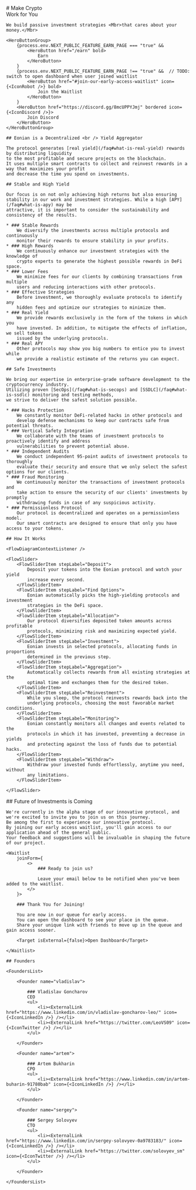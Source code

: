 <Hero>
    # Make Crypto <br/> Work <Mbr>for You</Mbr>

    We build passive investment strategies <Mbr>that cares about your money.</Mbr>

    <HeroButtonGroup>
        {process.env.NEXT_PUBLIC_FEATURE_EARN_PAGE === "true" && 
            <HeroButton href="/earn" bold>
                Earn
            </HeroButton>
        }
        {process.env.NEXT_PUBLIC_FEATURE_EARN_PAGE !== "true" &&  // TODO: switch to open dashboard when user joined waitlist
            <HeroButton href="#join-our-early-access-waitlist" icon={<IconRobot />} bold>
                Join the Waitlist
            </HeroButton>
        }
        <HeroButton href="https://discord.gg/8mcUPPYJmj" bordered icon={<IconDiscord />}>
            Join Discord
        </HeroButton>
    </HeroButtonGroup>
</Hero>

<EonianIs>

    ## Eonian is a Decentralized <br /> Yield Aggregator

    The protocol generates [real yield](/faq#what-is-real-yield) rewards by distributing liquidity 
    to the most profitable and secure projects on the blockchain. 
    It uses multiple smart contracts to collect and reinvest rewards in a way that maximizes your profit 
    and decrease the time you spend on investments.

</EonianIs>

<StableProfit>

    ## Stable and High Yield

    Our focus is on not only achieving high returns but also ensuring
    stability in our work and investment strategies. While a high [APY](/faq#what-is-apy) may be
    attractive, it is important to consider the sustainability and
    consistency of the results.

    * ### Stable Rewards
        We diversify the investments across multiple protocols and continuously
        monitor their rewards to ensure stability in your profits.
    * ### High Rewards
        We continuously enhance our investment strategies with the knowledge of
        crypto experts to generate the highest possible rewards in DeFi space.
    * ### Lower Fees
        We minimize fees for our clients by combining transactions from multiple
        users and reducing interactions with other protocols.
    * ### Effective Strategies
        Before investment, we thoroughly evaluate protocols to identify any
        hidden fees and optimize our strategies to minimize them.
    * ### Real Yield
        We provide rewards exclusively in the form of the tokens in which you
        have invested. In addition, to mitigate the effects of inflation, we sell tokens
        issued by the underlying protocols.
    * ### Real APY
        Other protocols may show you big numbers to entice you to invest while
        we provide a realistic estimate of the returns you can expect.

</StableProfit>

<SafeInvestments>

    ## Safe Investments

    We bring our expertise in enterprise-grade software development to the cryptocurrency industry.
    Utilizing proven [SecOps](/faq#what-is-secops) and [SSDLC](/faq#what-is-ssdlc) monitoring and testing methods,
    we strive to deliver the safest solution possible.

    * ### Hacks Protection
        We constantly monitor DeFi-related hacks in other protocols and
        develop defense mechanisms to keep our contracts safe from potential threats.
    * ### Vertical Safety Integration
        We collaborate with the teams of investment protocols to proactively identify and address
        vulnerabilities to prevent potential abuse.
    * ### Independent Audits
        We conduct independent 95-point audits of investment protocols to thoroughly
        evaluate their security and ensure that we only select the safest options for our clients.
    * ### Fraud Monitoring
        We continuously monitor the transactions of investment protocols and
        take action to ensure the security of our clients' investments by promptly
        withdrawing funds in case of any suspicious activity.
    * ### Permissionless Protocol
        Our protocol is decentralized and operates on a permissionless model.
        Our smart contracts are designed to ensure that only you have access to your tokens.

</SafeInvestments>

<HowItWorks>

    ## How It Works

    <FlowDiagramContextListener />

    <FlowSlider>
        <FlowSliderItem stepLabel="Deposit">
            Deposit your tokens into the Eonian protocol and watch your yield
            increase every second.
        </FlowSliderItem>
        <FlowSliderItem stepLabel="Find Options">
            Eonian automatically picks the high-yielding protocols and investment
            strategies in the DeFi space.
        </FlowSliderItem>
        <FlowSliderItem stepLabel="Allocation">
            Our protocol diversifies deposited token amounts across profitable
            protocols, minimizing risk and maximizing expected yield.
        </FlowSliderItem>
        <FlowSliderItem stepLabel="Investment">
            Eonian invests in selected protocols, allocating funds in proportions
            determined in the previous step.
        </FlowSliderItem>
        <FlowSliderItem stepLabel="Aggregation">
            Automatically collects rewards from all existing strategies at the
            optimal time and exchanges them for the desired token.
        </FlowSliderItem>
        <FlowSliderItem stepLabel="Reinvestment">
            While you sleep, the protocol reinvests rewards back into the
            underlying protocols, choosing the most favorable market conditions.
        </FlowSliderItem>
        <FlowSliderItem stepLabel="Monitoring">
            Eonian constantly monitors all changes and events related to the
            protocols in which it has invested, preventing a decrease in yields
            and protecting against the loss of funds due to potential hacks.
        </FlowSliderItem>
        <FlowSliderItem stepLabel="Withdraw">
            Withdraw your invested funds effortlessly, anytime you need, without
            any limitations.
        </FlowSliderItem>

    </FlowSlider>

</HowItWorks>

<InDevelopment>
    ## Future of Investments is Coming

    We're currently in the alpha stage of our innovative protocol, and we're excited to invite you to join us on this journey.
    Be among the first to experience our innovative protocol. 
    By joining our early access waitlist, you'll gain access to our application ahead of the general public. 
    Your feedback and suggestions will be invaluable in shaping the future of our project.

    <Waitlist 
        joinForm={
            <>
                ### Ready to join us?

                Leave your email below to be notified when you've been added to the waitlist.
            </>
        }>
            
        ### Thank You for Joining!

        You are now in our queue for early access. 
        You can open the dashboard to see your place in the queue. 
        Share your unique link with friends to move up in the queue and gain access sooner.

        <Target isExternal={false}>Open Dashboard</Target>
          
    </Waitlist>

</InDevelopment>

<Founders>

    ## Founders

    <FoundersList>

        <Founder name="vladislav">

            ### Vladislav Goncharov
            CEO
            <ul>
                <li><ExternalLink href="https://www.linkedin.com/in/vladislav-goncharov-leo/" icon={<IconLinkedIn />} /></li>
                <li><ExternalLink href="https://twitter.com/LeoVS09" icon={<IconTwitter />} /></li>
            </ul>

        </Founder>

        <Founder name="artem">

            ### Artem Bukharin
            CPO
            <ul>
                <li><ExternalLink href="https://www.linkedin.com/in/artem-buharin-91780bab" icon={<IconLinkedIn />} /></li>
            </ul>

        </Founder>

        <Founder name="sergey">

            ### Sergey Solovyev
            CTO
            <ul>
                <li><ExternalLink href="https://www.linkedin.com/in/sergey-solovyev-0a9783183/" icon={<IconLinkedIn />} /></li>
                <li><ExternalLink href="https://twitter.com/solovyev_sm" icon={<IconTwitter />} /></li>
            </ul>

        </Founder>

    </FoundersList>

</Founders>
